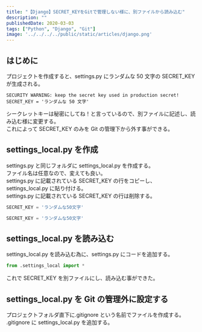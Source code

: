 ---
title: "【Django】SECRET_KEYをGitで管理しない様に、別ファイルから読み込む"
description: ""
publishedDate: 2020-03-03
tags: ["Python", "Django", "Git"]
image: '../../../../public/static/articles/django.png'
---

## はじめに

プロジェクトを作成すると、settings.py にランダムな 50 文字の SECRET_KEY が生成される。

```
SECURITY WARNING: keep the secret key used in production secret! SECRET_KEY = 'ランダムな 50 文字'
```

シークレットキーは秘密にしてね！と言っているので、別ファイルに記述し、読み込む様に変更する。  
これによって SECRET_KEY のみを Git の管理下から外す事ができる。

## settings_local.py を作成

settings.py と同じフォルダに settings_local.py を作成する。  
ファイル名は任意なので、変えても良い。  
settings.py に記載されている SECRET_KEY の行をコピーし、settings_local.py に貼り付ける。  
settings.py に記載されている SECRET_KEY の行は削除する。

```python title="settings_local.py" ins={1}
SECRET_KEY = 'ランダムな50文字'
```

```python title="settings.py" del={1}
SECRET_KEY = 'ランダムな50文字'
```

## settings_local.py を読み込む

settings_local.py を読み込む為に、settings.py にコードを追加する。

```python title="settings.py" ins={1}
from .settings_local import *
```

これで SECRET_KEY を別ファイルにし、読み込む事ができた。

## settings_local.py を Git の管理外に設定する

プロジェクトフォルダ直下に.gitignore という名前でファイルを作成する。  
.gitignore に settings_local.py を追加する。
